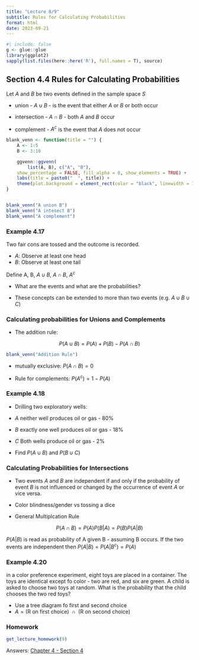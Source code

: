 ```yaml
---
title: "Lecture 8/9"
subtitle: Rules for Calculating Probabilities
format: html
date: 2023-09-21
---
```


```r
#| include: false
g <- glue::glue
library(ggplot2)
sapply(list.files(here::here('R'), full.names = T), source)
```

## Section 4.4 Rules for Calculating Probabilities

Let *A* and *B* be two events defined in the sample space *S*

-   union - $A \cup B$ - is the event that either *A* or *B* or both occur

- intersection - $A \cap B$ - both *A* and *B* occur

- complement - $A^c$ is the event that *A* does not occur


```r

blank_venn <- function(title = "") {
    A <- 1:5
    B <- 3:10

    ggvenn::ggvenn(
        list(A, B), c("A", "B"), 
    show_percentage = FALSE, fill_alpha = 0, show_elements = TRUE) +
    labs(title = paste0("  ", title)) +
    theme(plot.background = element_rect(color = "black", linewidth = 1))
}


blank_venn("A union B")
blank_venn("A intesect B")
blank_venn("A complement")
```

### Example 4.17

Two fair cons are tossed and the outcome is recorded. 

- *A*: Observe at least one head
- *B*: Observe at least one tail

Define A, B, $A \cup B$, $A \cap B$, $A^c$

- What are the events and what are the probabilities?


- These concepts can be extended to more than two events (e.g. $A \cup B \cup C$)


### Calculating probabilities for Unions and Complements

- The addition rule:

$$
P (A \cup B) = P(A) + P(B) - P(A \cap B)
$$

```r
blank_venn("Addition Rule")
```

- mutually exclusive: $P(A \cap B) = 0$


- Rule for complements: $P(A^c) = 1 - P(A)$

### Example 4.18

- Drilling two exploratory wells:

- *A* neither well produces oil or gas - 80%
- *B* exactly one well produces oil or gas - 18%
- *C* Both wells produce oil or gas - 2%

- Find $P(A \cup B)$ and $P(B \cup C)$

### Calculating Probabilities for Intersections

- Two events *A* and *B* are independent if and only if the probability of event *B* is not influenced or changed by the occurrence of event *A* or vice versa.


- Color blindness/gender vs tossing a dice

- General Multiplcation Rule

$$
P(A \cap B) = P(A)P(B|A) = P(B)P(A|B)
$$


$P(A|B)$ is read as probability of A given B - assuming B occurs. If the two events are independent then $P(A|B) = P(A|B^c) = P(A)$

### Example 4.20

in a color preference experiment, eight toys are placed in a container. The toys are identical except fo color - two are red, and six are green. A child is asked to choose two toys at random. What is the probability that the child chooses the two red toys?

- Use a tree diagram fo first and second choice
- $A = \text{(R on first choice) } \cap \text{ (R on second choice)}$



### Homework

```r
get_lecture_homework(9)
```

Answers: [Chapter 4 - Section 4](/homework/chapter-04.qmd#section-4.4)